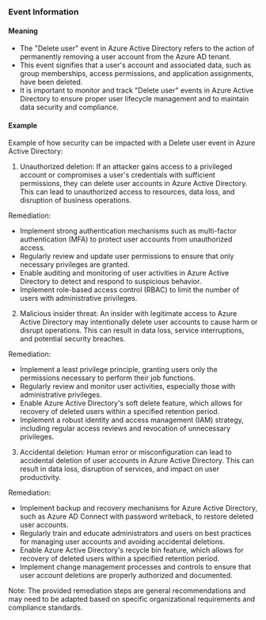 
### Event Information

#### Meaning

- The "Delete user" event in Azure Active Directory refers to the action of permanently removing a user account from the Azure AD tenant.
- This event signifies that a user's account and associated data, such as group memberships, access permissions, and application assignments, have been deleted.
- It is important to monitor and track "Delete user" events in Azure Active Directory to ensure proper user lifecycle management and to maintain data security and compliance.

#### Example

Example of how security can be impacted with a Delete user event in Azure Active Directory:

1. Unauthorized deletion: If an attacker gains access to a privileged account or compromises a user's credentials with sufficient permissions, they can delete user accounts in Azure Active Directory. This can lead to unauthorized access to resources, data loss, and disruption of business operations.

Remediation:
- Implement strong authentication mechanisms such as multi-factor authentication (MFA) to protect user accounts from unauthorized access.
- Regularly review and update user permissions to ensure that only necessary privileges are granted.
- Enable auditing and monitoring of user activities in Azure Active Directory to detect and respond to suspicious behavior.
- Implement role-based access control (RBAC) to limit the number of users with administrative privileges.

2. Malicious insider threat: An insider with legitimate access to Azure Active Directory may intentionally delete user accounts to cause harm or disrupt operations. This can result in data loss, service interruptions, and potential security breaches.

Remediation:
- Implement a least privilege principle, granting users only the permissions necessary to perform their job functions.
- Regularly review and monitor user activities, especially those with administrative privileges.
- Enable Azure Active Directory's soft delete feature, which allows for recovery of deleted users within a specified retention period.
- Implement a robust identity and access management (IAM) strategy, including regular access reviews and revocation of unnecessary privileges.

3. Accidental deletion: Human error or misconfiguration can lead to accidental deletion of user accounts in Azure Active Directory. This can result in data loss, disruption of services, and impact on user productivity.

Remediation:
- Implement backup and recovery mechanisms for Azure Active Directory, such as Azure AD Connect with password writeback, to restore deleted user accounts.
- Regularly train and educate administrators and users on best practices for managing user accounts and avoiding accidental deletions.
- Enable Azure Active Directory's recycle bin feature, which allows for recovery of deleted users within a specified retention period.
- Implement change management processes and controls to ensure that user account deletions are properly authorized and documented.

Note: The provided remediation steps are general recommendations and may need to be adapted based on specific organizational requirements and compliance standards.

